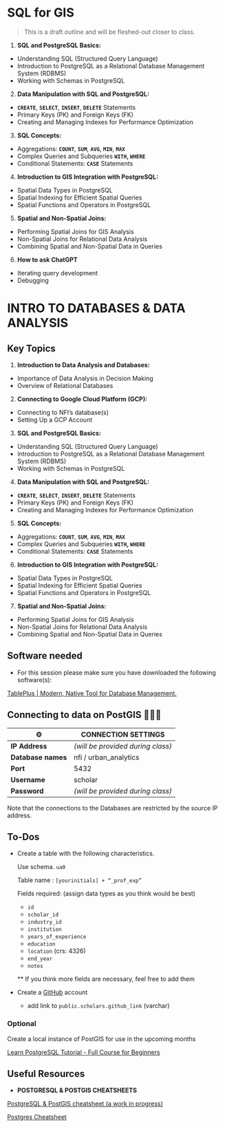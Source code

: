 # SQL for GIS

> This is a draft outline and will be fleshed-out closer to class.

1. **SQL and PostgreSQL Basics:**
- Understanding SQL (Structured Query Language)
- Introduction to PostgreSQL as a Relational Database Management System (RDBMS)
- Working with Schemas in PostgreSQL
2. **Data Manipulation with SQL and PostgreSQL:**
- **`CREATE`**, **`SELECT`**, **`INSERT`**, **`DELETE`** Statements
- Primary Keys (PK) and Foreign Keys (FK)
- Creating and Managing Indexes for Performance Optimization
3. **SQL Concepts:**
- Aggregations: **`COUNT`**, **`SUM`**, **`AVG`**, **`MIN`**, **`MAX`**
- Complex Queries and Subqueries **`WITH`, `WHERE`**
- Conditional Statements: **`CASE`** Statements
4. **Introduction to GIS Integration with PostgreSQL:**
- Spatial Data Types in PostgreSQL
- Spatial Indexing for Efficient Spatial Queries
- Spatial Functions and Operators in PostgreSQL
5. **Spatial and Non-Spatial Joins:**
- Performing Spatial Joins for GIS Analysis
- Non-Spatial Joins for Relational Data Analysis
- Combining Spatial and Non-Spatial Data in Queries
6. **How to ask ChatGPT**
- Iterating query development
- Debugging

# INTRO TO DATABASES & DATA ANALYSIS

## Key Topics

1. **Introduction to Data Analysis and Databases:**
- Importance of Data Analysis in Decision Making
- Overview of Relational Databases
2. **Connecting to Google Cloud Platform (GCP):**
- Connecting to NFI’s database(s)
- Setting Up a GCP Account
3. **SQL and PostgreSQL Basics:**
- Understanding SQL (Structured Query Language)
- Introduction to PostgreSQL as a Relational Database Management System (RDBMS)
- Working with Schemas in PostgreSQL
4. **Data Manipulation with SQL and PostgreSQL:**
- **`CREATE`**, **`SELECT`**, **`INSERT`**, **`DELETE`** Statements
- Primary Keys (PK) and Foreign Keys (FK)
- Creating and Managing Indexes for Performance Optimization
5. **SQL Concepts:**
- Aggregations: **`COUNT`**, **`SUM`**, **`AVG`**, **`MIN`**, **`MAX`**
- Complex Queries and Subqueries **`WITH`, `WHERE`**
- Conditional Statements: **`CASE`** Statements
6. **Introduction to GIS Integration with PostgreSQL:**
- Spatial Data Types in PostgreSQL
- Spatial Indexing for Efficient Spatial Queries
- Spatial Functions and Operators in PostgreSQL
7. **Spatial and Non-Spatial Joins:**
- Performing Spatial Joins for GIS Analysis
- Non-Spatial Joins for Relational Data Analysis
- Combining Spatial and Non-Spatial Data in Queries

## Software needed

- For this session please make sure you have downloaded the following software(s):

[TablePlus | Modern, Native Tool for Database Management.](https://tableplus.com/)

## Connecting to data on PostGIS 👨🏽‍💻

|  ⚙  | **CONNECTION SETTINGS** |
| --- | ------------------------|
| **IP Address** |  _(will be provided during class)_ |
| **Database names** |  nfi / urban_analytics |
| **Port** | 5432 |
| **Username** | scholar |
| **Password** | _(will be provided during class)_ |

::: {.callout-tip}
Note that the connections to the Databases are restricted by the source IP address.
:::

## To-Dos

- Create a table with the following characteristics.
    
    Use schema. `ua0`
    
    Table name : `[yourinitials] + “_prof_exp”`
    
    Fields required: (assign data types as you think would be best)
    
    - `id`
    - `scholar_id`
    - `industry_id`
    - `institution`
    - `years_of_experience`
    - `education`
    - `location` (crs: 4326)
    - `end_year`
    - `notes`
    
    ** If you think more fields are necessary, feel free to add them
    
- Create a [GitHub](https://github.com/) account
    - add link to `public.scholars.github_link` (varchar)

### Optional

Create a local instance of PostGIS for use in the upcoming months

[Learn PostgreSQL Tutorial - Full Course for Beginners](https://www.youtube.com/watch?v=qw--VYLpxG4)

## Useful Resources

- **POSTGRESQL & POSTGIS CHEATSHEETS**

[PostgreSQL & PostGIS cheatsheet (a work in progress)](https://gist.github.com/clhenrick/ebc8dc779fb6f5ee6a88)

[Postgres Cheatsheet](https://postgrescheatsheet.com/#/tables)